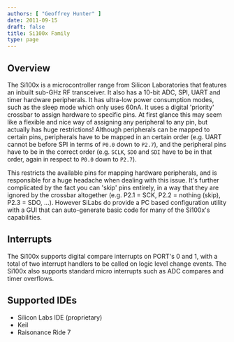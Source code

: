 ```yaml
---
authors: [ "Geoffrey Hunter" ]
date: 2011-09-15
draft: false
title: Si100x Family
type: page
---
```



## Overview

The Si100x is a microcontroller range from Silicon Laboratories that features an inbuilt sub-GHz RF transceiver. It also has a 10-bit ADC, SPI, UART and timer hardware peripherals. It has ultra-low power consumption modes, such as the sleep mode which only uses 60nA. It uses a digital 'priority' crossbar to assign hardware to specific pins. At first glance this may seem like a flexible and nice way of assigning any peripheral to any pin, but actually has huge restrictions! Although peripherals can be mapped to certain pins, peripherals have to be mapped in an certain order (e.g. UART cannot be before SPI in terms of `P0.0` down to `P2.7`), and the peripheral pins have to be in the correct order (e.g. `SCLK`, `SDO` and `SDI` have to be in that order, again in respect to `P0.0` down to `P2.7`).

This restricts the available pins for mapping hardware peripherals, and is responsible for a huge headache when dealing with this issue. It's further complicated by the fact you can 'skip' pins entirely, in a way that they are ignored by the crossbar altogether (e.g. P2.1 = SCK, P2.2 = nothing (skip), P2.3 = SDO, ...). However SiLabs do provide a PC based configuration utility with a GUI that can auto-generate basic code for many of the Si100x's capabilities.

## Interrupts

The Si100x supports digital compare interrupts on PORT's 0 and 1, with a total of two interrupt handlers to be called on logic level change events. The Si100x also supports standard micro interrupts such as ADC compares and timer overflows.

## Supported IDEs

* Silicon Labs IDE (proprietary)
* Keil
* Raisonance Ride 7